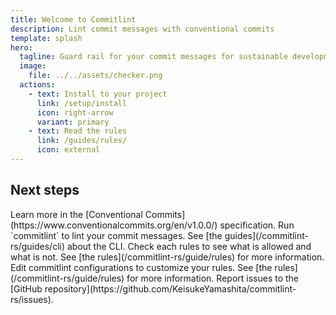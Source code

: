 ```yaml
---
title: Welcome to Commitlint
description: Lint commit messages with conventional commits
template: splash
hero:
  tagline: Guard rail for your commit messages for sustainable development
  image:
    file: ../../assets/checker.png
  actions:
    - text: Install to your project
      link: /setup/install
      icon: right-arrow
      variant: primary
    - text: Read the rules
      link: /guides/rules/
      icon: external
---
```



## Next steps

<CardGrid stagger>
  <Card title="Understand Conventional Commits" icon="open-book">
    Learn more in the [Conventional
    Commits](https://www.conventionalcommits.org/en/v1.0.0/) specification.
  </Card>
  <Card title="Run the lint" icon="rocket">
    Run `commitlint` to lint your commit messages. See [the
    guides](/commitlint-rs/guides/cli) about the CLI.
  </Card>
  <Card title="Check the Rules" icon="add-document">
    Check each rules to see what is allowed and what is not. See [the
    rules](/commitlint-rs/guide/rules) for more information.
  </Card>
  <Card title="Customize your rules" icon="setting">
    Edit commitlint configurations to customize your rules. See [the
    rules](/commitlint-rs/guide/rules) for more information.
  </Card>
  <Card title="Report issues" icon="error">
    Report issues to the [GitHub
    repository](https://github.com/KeisukeYamashita/commitlint-rs/issues).
  </Card>
</CardGrid>
